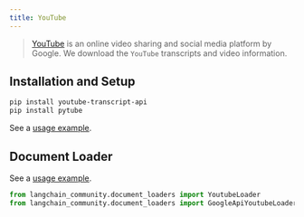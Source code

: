 ```yaml
---
title: YouTube
---
```


>[YouTube](https://www.youtube.com/) is an online video sharing and social media platform by Google.
> We download the `YouTube` transcripts and video information.

## Installation and Setup

```bash
pip install youtube-transcript-api
pip install pytube
```
See a [usage example](/oss/python/integrations/document_loaders/youtube_transcript).


## Document Loader

See a [usage example](/oss/python/integrations/document_loaders/youtube_transcript).

```python
from langchain_community.document_loaders import YoutubeLoader
from langchain_community.document_loaders import GoogleApiYoutubeLoader
```
